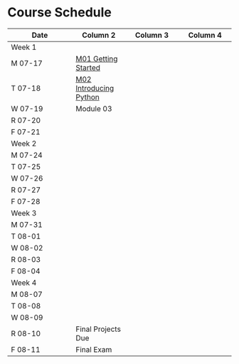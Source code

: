 # Course Schedule


| Date       | Column 2 | Column 3 | Column 4 |
|------------|----------|----------|----------|
| Week 1 |
| M 07-17 | [M01 Getting Started](https://canvas.its.virginia.edu/courses/70035/modules/186021)   |          |          |
| T 07-18 | [M02 Introducing Python](https://canvas.its.virginia.edu/courses/70035/modules/186022)       |          |          |
| W 07-19 | Module 03         |          |          |
| R 07-20 |          |          |          |
| F 07-21 |          |          |          |
| Week 2 |
| M 07-24 |          |          |          |
| T 07-25 |          |          |          |
| W 07-26 |          |          |          |
| R 07-27 |          |          |          |
| F 07-28 |          |          |          |
| Week 3 |
| M 07-31 |          |          |          |
| T 08-01 |          |          |          |
| W 08-02 |          |          |          |
| R 08-03 |          |          |          |
| F 08-04 |          |          |          |
| Week 4 |
| M 08-07 |          |          |          |
| T 08-08 |          |          |          |
| W 08-09 |          |          |          |
| R 08-10 |  Final Projects Due  |          |          |
| F 08-11 |  Final Exam        |          |          |

